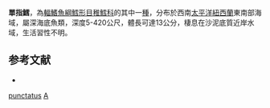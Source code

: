 {{Speciesbox
| taxon = Auchenoceros punctatus
| binomial_authority = [[Hutton|Hutton]], 1873
| status = NE
| status_system = iucn3.1
| trend = unknow
| synonyms = *''Calloptilum punctatum'', <small>Hutton, 1873</small>
}}
'''單指鱈'''，為[[輻鰭魚綱|輻鰭魚綱]][[鱈形目|鱈形目]][[稚鱈科|稚鱈科]]的其中一[[種|種]]，分布於西南[[太平洋|太平洋]][[紐西蘭|紐西蘭]]東南部海域，屬深海底魚類，深度5-420公尺，體長可達13公分，棲息在沙泥底質近岸水域，生活習性不明。

==参考文献==
*{{FishBase_species|genus=Auchenoceros|species=punctatus|year=2016|month=1}}

{{鱈形目小作品}}
{{Taxonbar}}
[[Category:單指鱈屬|punctatus]]
[[Category:1873年描述的魚類|A]]